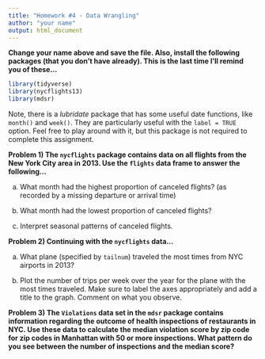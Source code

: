 ```yaml
---
title: "Homework #4 - Data Wrangling"
author: "your name"
output: html_document
---
```



**Change your name above and save the file.  Also, install the following **
**packages (that you don't have already).  This is the last time I'll remind** 
**you of these...**

```r
library(tidyverse)
library(nycflights13)
library(mdsr)
```

Note, there is a *lubridate* package that has some useful date functions, like 
`month()` and `week()`. They are particularly useful with the `label = TRUE` 
option. Feel free to play around with it, but this package is not required to 
complete this assignment.

**Problem 1) The `nycflights` package contains data on all flights from the **
**New York City area in 2013.  Use the `flights` data frame to answer the ** **following...**

a) What month had the highest proportion of canceled flights? (as recorded by a 
missing departure or arrival time)

b) What month had the lowest proportion of canceled flights?

c) Interpret seasonal patterns of canceled flights.

**Problem 2) Continuing with the `nycflights` data...**

a) What plane (specified by `tailnum`) traveled the most times from NYC airports 
in 2013?

b) Plot the number of trips per week over the year for the plane with the most 
times traveled. Make sure to label the axes appropriately and add a title to the 
graph. Comment on what you observe.

**Problem 3) The `Violations` data set in the `mdsr` package contains **
**information regarding the outcome of health inspections of restaurants in **
**NYC. Use these data to calculate the median violation score by zip code for **
**zip codes in Manhattan with 50 or more inspections. What pattern do you see **
**between the number of inspections and the median score?**



